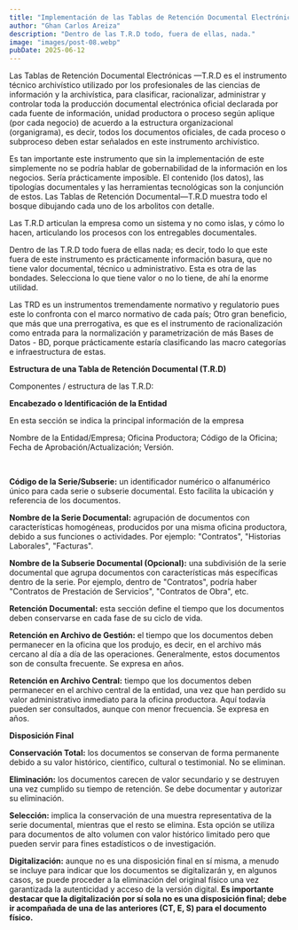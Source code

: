 ```yaml
---
title: "Implementación de las Tablas de Retención Documental Electrónicas"
author: "Ghan Carlos Areiza"
description: "Dentro de las T.R.D todo, fuera de ellas, nada."
image: "images/post-08.webp"
pubDate: 2025-06-12
---
```



Las Tablas de Retención Documental Electrónicas —T.R.D es el instrumento técnico archivístico utilizado por los profesionales de las ciencias de información y la archivística, para clasificar, racionalizar, administrar y controlar toda la producción documental electrónica oficial declarada por cada fuente de información, unidad productora o proceso según aplique (por cada negocio) de acuerdo a la estructura organizacional (organigrama), es decir, todos los documentos oficiales, de cada proceso o subproceso deben estar señalados en este instrumento archivístico.
<br />

Es tan importante este instrumento que sin la implementación de este simplemente no se podría hablar de gobernabilidad de la información en los negocios. Sería prácticamente imposible. El contenido (los datos), las tipologías documentales y las herramientas tecnológicas son la conjunción de estos. Las Tablas de Retención Documental—T.R.D muestra todo el bosque dibujando cada uno de los arbolitos con detalle.
<br />

Las T.R.D articulan la empresa como un sistema y no como islas, y cómo lo hacen, articulando los procesos con los entregables documentales.
<br />

Dentro de las T.R.D todo fuera de ellas nada; es decir, todo lo que este fuera de este instrumento es prácticamente información basura, que no tiene valor documental, técnico u administrativo. Esta es otra de las bondades. Selecciona lo que tiene valor o no lo tiene, de ahí la enorme utilidad.
<br />

Las TRD es un instrumentos tremendamente normativo y regulatorio pues este lo confronta con el marco normativo de cada país; Otro gran beneficio, que más que una prerrogativa, es que es el instrumento de racionalización como entrada para la normalización y parametrización de más Bases de Datos - BD, porque prácticamente estaría clasificando las macro categorías e infraestructura de estas.
<br />

**Estructura de una Tabla de Retención Documental (T.R.D)**

Componentes / estructura de las T.R.D:
<br />

**Encabezado o Identificación de la Entidad**
<br />

En esta sección se indica la principal información de la empresa

Nombre de la Entidad/Empresa; Oficina Productora; Código de la Oficina; Fecha de Aprobación/Actualización; Versión.
<br />

<ContentImage
  src="/post-08-01.webp"
  alt="Diagrama estructura de las T.R.D"
  width={605}
  height={322}
/>
<br />

**Código de la Serie/Subserie:** un identificador numérico o alfanumérico único para cada serie o subserie documental. Esto facilita la ubicación y referencia de los documentos.
<br />

**Nombre de la Serie Documental:** agrupación de documentos con características homogéneas, producidos por una misma oficina productora, debido a sus funciones o actividades. Por ejemplo: "Contratos", "Historias Laborales", "Facturas".
<br />

**Nombre de la Subserie Documental (Opcional):** una subdivisión de la serie documental que agrupa documentos con características más específicas dentro de la serie. Por ejemplo, dentro de "Contratos", podría haber "Contratos de Prestación de Servicios", "Contratos de Obra", etc.
<br />

**Retención Documental:** esta sección define el tiempo que los
documentos deben conservarse en cada fase de su ciclo de vida.
<br />

**Retención en Archivo de Gestión:** el tiempo que los documentos deben permanecer en la oficina que los produjo, es decir, en el archivo más cercano al día a día de las operaciones. Generalmente, estos documentos son de consulta frecuente. Se expresa en años.
<br />

**Retención en Archivo Central:** tiempo que los documentos deben permanecer en el archivo central de la entidad, una vez que han perdido su valor administrativo inmediato para la oficina productora. Aquí todavía pueden ser consultados, aunque con menor frecuencia. Se expresa en años.
<br />

**Disposición Final**
<br />

**Conservación Total:** los documentos se conservan de forma permanente debido a su valor histórico, científico, cultural o testimonial. No se eliminan.
<br />

**Eliminación:** los documentos carecen de valor secundario y se destruyen una vez cumplido su tiempo de retención. Se debe documentar y autorizar su eliminación.
<br />

**Selección:** implica la conservación de una muestra representativa de la serie documental, mientras que el resto se elimina. Esta opción se utiliza para documentos de alto volumen con valor histórico limitado pero que pueden servir para fines estadísticos o de investigación.
<br />

**Digitalización:** aunque no es una disposición final en sí misma, a menudo se incluye para indicar que los documentos se digitalizarán y, en algunos casos, se puede proceder a la eliminación del original físico una vez garantizada la autenticidad y acceso de la versión digital. **Es importante destacar que la digitalización por sí sola no es una disposición final; debe ir acompañada de una de las anteriores (CT, E, S) para el documento físico.**
<br />
